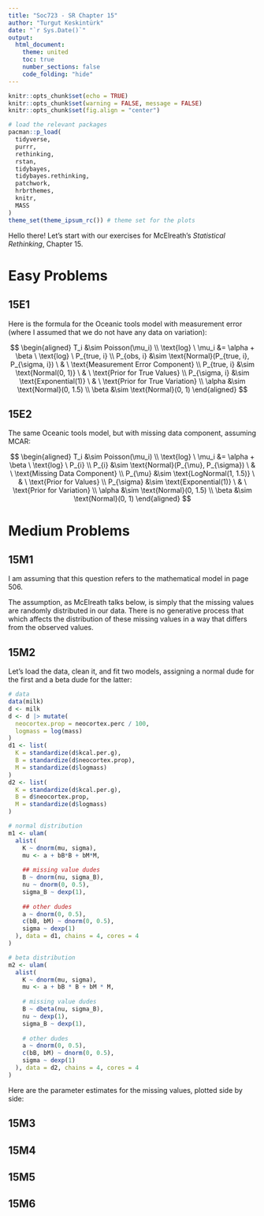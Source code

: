 ```yaml
---
title: "Soc723 - SR Chapter 15"
author: "Turgut Keskintürk"
date: "`r Sys.Date()`"
output:
  html_document:
    theme: united
    toc: true
    number_sections: false
    code_folding: "hide"
---
```


```r
knitr::opts_chunk$set(echo = TRUE)
knitr::opts_chunk$set(warning = FALSE, message = FALSE)
knitr::opts_chunk$set(fig.align = "center")

# load the relevant packages
pacman::p_load(
  tidyverse,
  purrr,
  rethinking,
  rstan,
  tidybayes,
  tidybayes.rethinking,
  patchwork,
  hrbrthemes,
  knitr,
  MASS
)
theme_set(theme_ipsum_rc()) # theme set for the plots

```

Hello there! Let's start with our exercises for McElreath's *Statistical Rethinking*, Chapter 15.

# Easy Problems

## 15E1

Here is the formula for the Oceanic tools model with measurement error (where I assumed that we do not have any data on variation):

$$
\begin{aligned}
T_i &\sim Poisson(\mu_i)
\\
\text{log} \ \mu_i &= \alpha + \beta \ \text{log} \ P_{true, i}
\\
P_{obs, i} &\sim \text{Normal}(P_{true, i}, P_{\sigma, i}) \ & \ \text{Measurement Error Component}
\\
P_{true, i} &\sim \text{Normal(0, 1)} \ & \ \text{Prior for True Values}
\\
P_{\sigma, i} &\sim \text{Exponential(1)} \ & \ \text{Prior for True Variation}
\\
\alpha &\sim \text{Normal}(0, 1.5)
\\
\beta &\sim \text{Normal}(0, 1)
\end{aligned}
$$

## 15E2

The same Oceanic tools model, but with missing data component, assuming MCAR:

$$
\begin{aligned}
T_i &\sim Poisson(\mu_i)
\\
\text{log} \ \mu_i &= \alpha + \beta \ \text{log} \ P_{i}
\\
P_{i} &\sim \text{Normal}(P_{\mu}, P_{\sigma}) \ & \ \text{Missing Data Component}
\\
P_{\mu} &\sim \text{LogNormal(1, 1.5)} \ & \ \text{Prior for Values}
\\
P_{\sigma} &\sim \text{Exponential(1)} \ & \ \text{Prior for Variation}
\\
\alpha &\sim \text{Normal}(0, 1.5)
\\
\beta &\sim \text{Normal}(0, 1)
\end{aligned}
$$

# Medium Problems

## 15M1

I am assuming that this question refers to the mathematical model in page 506.

The assumption, as McElreath talks below, is simply that the missing values are randomly distributed in our data. There is no generative process that which affects the distribution of these missing values in a way that differs from the observed values.

## 15M2

Let's load the data, clean it, and fit two models, assigning a normal dude for the first and a beta dude for the latter:

```r

# data
data(milk)
d <- milk
d <- d |> mutate(
  neocortex.prop = neocortex.perc / 100,
  logmass = log(mass)
)
d1 <- list(
  K = standardize(d$kcal.per.g),
  B = standardize(d$neocortex.prop),
  M = standardize(d$logmass)
)
d2 <- list(
  K = standardize(d$kcal.per.g),
  B = d$neocortex.prop,
  M = standardize(d$logmass)
)

# normal distribution
m1 <- ulam(
  alist(
    K ~ dnorm(mu, sigma),
    mu <- a + bB*B + bM*M,
    
    ## missing value dudes
    B ~ dnorm(nu, sigma_B),
    nu ~ dnorm(0, 0.5),
    sigma_B ~ dexp(1),
    
    ## other dudes
    a ~ dnorm(0, 0.5),
    c(bB, bM) ~ dnorm(0, 0.5),
    sigma ~ dexp(1)
  ), data = d1, chains = 4, cores = 4
)

# beta distribution
m2 <- ulam(
  alist(
    K ~ dnorm(mu, sigma),
    mu <- a + bB * B + bM * M,
    
    # missing value dudes
    B ~ dbeta(nu, sigma_B),
    nu ~ dexp(1),
    sigma_B ~ dexp(1),
    
    # other dudes
    a ~ dnorm(0, 0.5),
    c(bB, bM) ~ dnorm(0, 0.5),
    sigma ~ dexp(1)
  ), data = d2, chains = 4, cores = 4
)

```

Here are the parameter estimates for the missing values, plotted side by side:

## 15M3
## 15M4
## 15M5
## 15M6































